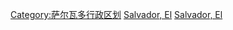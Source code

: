 {{Commonscat|Departments of El Salvador}}

[[Category:萨尔瓦多行政区划|Category:萨尔瓦多行政区划]]
[[Category:各國省份|Salvador, El]]
[[Category:各国一级行政区|Salvador, El]]
